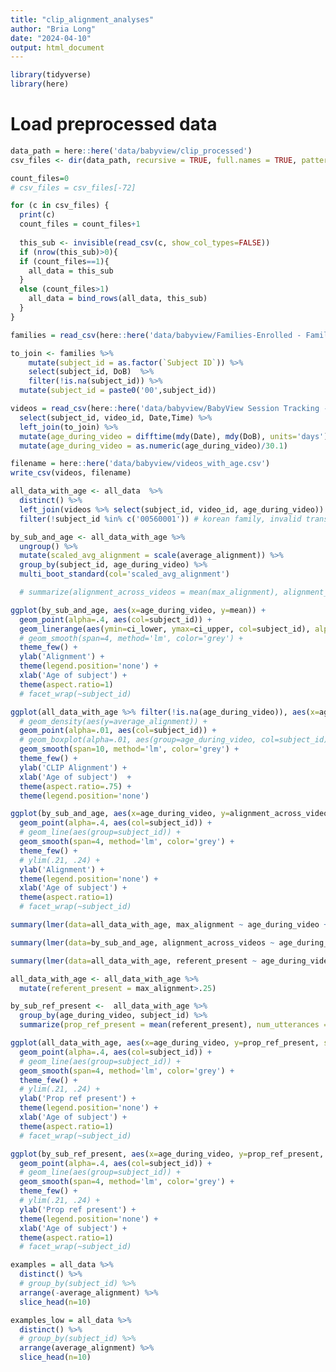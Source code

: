 ```yaml
---
title: "clip_alignment_analyses"
author: "Bria Long"
date: "2024-04-10"
output: html_document
---
```




```r
library(tidyverse)
library(here)
```
# Load preprocessed data
```r
data_path = here::here('data/babyview/clip_processed')
csv_files <- dir(data_path, recursive = TRUE, full.names = TRUE, pattern = "\\.csv$")
```
```r
count_files=0
# csv_files = csv_files[-72]
```

```r
for (c in csv_files) {
  print(c)
  count_files = count_files+1
  
  this_sub <- invisible(read_csv(c, show_col_types=FALSE)) 
  if (nrow(this_sub)>0){
  if (count_files==1){
    all_data = this_sub
  }
  else (count_files>1)
    all_data = bind_rows(all_data, this_sub)
  }
}
```

```r
families = read_csv(here::here('data/babyview/Families-Enrolled - Families-Enrolled.csv'))
```

```r
to_join <- families %>%
    mutate(subject_id = as.factor(`Subject ID`)) %>%
    select(subject_id, DoB)  %>%
    filter(!is.na(subject_id)) %>%
  mutate(subject_id = paste0('00',subject_id))
```

```r
videos = read_csv(here::here('data/babyview/BabyView Session Tracking - Sheet1.csv'))  %>%
  select(subject_id, video_id, Date,Time) %>%
  left_join(to_join) %>%
  mutate(age_during_video = difftime(mdy(Date), mdy(DoB), units='days')) %>%
  mutate(age_during_video = as.numeric(age_during_video)/30.1)
```

```r
filename = here::here('data/babyview/videos_with_age.csv')
write_csv(videos, filename)
```

```r
all_data_with_age <- all_data  %>%
  distinct() %>%
  left_join(videos %>% select(subject_id, video_id, age_during_video)) %>%
  filter(!subject_id %in% c('00560001')) # korean family, invalid transcripts
```

```r
by_sub_and_age <- all_data_with_age %>%
  ungroup() %>%
  mutate(scaled_avg_alignment = scale(average_alignment)) %>%
  group_by(subject_id, age_during_video) %>%
  multi_boot_standard(col='scaled_avg_alignment')

  # summarize(alignment_across_videos = mean(max_alignment), alignment_across_videos_avg = mean(average_alignment),  utterance_number = max(utterance_no), )
```
```r
ggplot(by_sub_and_age, aes(x=age_during_video, y=mean)) +
  geom_point(alpha=.4, aes(col=subject_id)) +
  geom_linerange(aes(ymin=ci_lower, ymax=ci_upper, col=subject_id), alpha=.4) +
  # geom_smooth(span=4, method='lm', color='grey') +
  theme_few() +
  ylab('Alignment') +
  theme(legend.position='none') +
  xlab('Age of subject') +
  theme(aspect.ratio=1)
  # facet_wrap(~subject_id)
```



```r
ggplot(all_data_with_age %>% filter(!is.na(age_during_video)), aes(x=age_during_video, y=average_alignment)) +
  # geom_density(aes(y=average_alignment)) +
  geom_point(alpha=.01, aes(col=subject_id)) +
  # geom_boxplot(alpha=.01, aes(group=age_during_video, col=subject_id)) +
  geom_smooth(span=10, method='lm', color='grey') +
  theme_few() +
  ylab('CLIP Alignment') +
  xlab('Age of subject')  +
  theme(aspect.ratio=.75) +
  theme(legend.position='none')
```


```r
ggplot(by_sub_and_age, aes(x=age_during_video, y=alignment_across_videos, size=utterance_number)) +
  geom_point(alpha=.4, aes(col=subject_id)) +
  # geom_line(aes(group=subject_id)) +
  geom_smooth(span=4, method='lm', color='grey') +
  theme_few() +
  # ylim(.21, .24) +
  ylab('Alignment') +
  theme(legend.position='none') +
  xlab('Age of subject') +
  theme(aspect.ratio=1)
  # facet_wrap(~subject_id)
```



```r
summary(lmer(data=all_data_with_age, max_alignment ~ age_during_video + (1|subject_id) + (1|utterance_length)))
```

```r
summary(lmer(data=by_sub_and_age, alignment_across_videos ~ age_during_video + (1|subject_id)))
```
```r
summary(lmer(data=all_data_with_age, referent_present ~ age_during_video + (1|subject_id) + (1|utterance_length)))
```



```r
all_data_with_age <- all_data_with_age %>%
  mutate(referent_present = max_alignment>.25)
```
```r
by_sub_ref_present <-  all_data_with_age %>%
  group_by(age_during_video, subject_id) %>%
  summarize(prop_ref_present = mean(referent_present), num_utterances = length(utterance_no))
```


```r
ggplot(all_data_with_age, aes(x=age_during_video, y=prop_ref_present, size = num_utterances)) +
  geom_point(alpha=.4, aes(col=subject_id)) +
  # geom_line(aes(group=subject_id)) +
  geom_smooth(span=4, method='lm', color='grey') +
  theme_few() +
  # ylim(.21, .24) +
  ylab('Prop ref present') +
  theme(legend.position='none') +
  xlab('Age of subject') +
  theme(aspect.ratio=1)
  # facet_wrap(~subject_id)
```

```r
ggplot(by_sub_ref_present, aes(x=age_during_video, y=prop_ref_present, size = num_utterances)) +
  geom_point(alpha=.4, aes(col=subject_id)) +
  # geom_line(aes(group=subject_id)) +
  geom_smooth(span=4, method='lm', color='grey') +
  theme_few() +
  # ylim(.21, .24) +
  ylab('Prop ref present') +
  theme(legend.position='none') +
  xlab('Age of subject') +
  theme(aspect.ratio=1)
  # facet_wrap(~subject_id)
```

```r
examples = all_data %>%
  distinct() %>%
  # group_by(subject_id) %>%
  arrange(-average_alignment) %>%
  slice_head(n=10)
```


```r
examples_low = all_data %>%
  distinct() %>%
  # group_by(subject_id) %>%
  arrange(average_alignment) %>%
  slice_head(n=10)
```